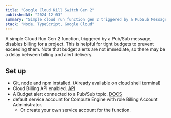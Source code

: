 ```yaml
---
title: "Google Cloud Kill Switch Gen 2"
publishedAt: "2024-12-03"
summary: "Simple cloud run function gen 2 triggered by a PubSub Message that will disable billing for a project."
stack: "Node, TypeScript, Google Cloud"
---
```


A simple Cloud Run Gen 2 function, triggered by a Pub/Sub message, disables billing for a project. This is helpful for tight budgets to prevent exceeding them. Note that budget alerts are not immediate, so there may be a delay between billing and alert delivery.

## Set up

- Git, node and npm installed. (Already available on cloud shell terminal)
- Cloud Billing API enabled. [API](https://console.cloud.google.com/marketplace/product/google/cloudbilling.googleapis.com)
- A Budget alert connected to a Pub/Sub topic. [DOCS](https://cloud.google.com/billing/docs/how-to/budgets-programmatic-notifications#connect-budget)
- default service account for Compute Engine with role Billing Account Administrator.
  - Or create your own service account for the function.
